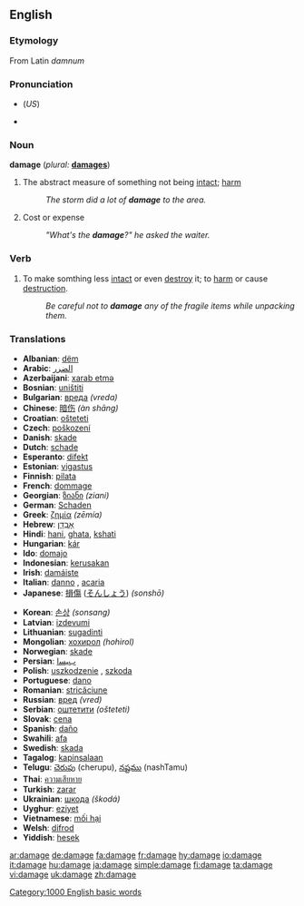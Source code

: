 {{BE-ready}}
==English==
===Etymology===
From Latin ''damnum''

===Pronunciation===
*{{IPA|/ˈdæmədʒ/}} (''US'')
*{{audio|en-us-damage.ogg|Audio (US)}}

===Noun===
'''damage'''  (''plural:'' '''[[damages]]''')
# The abstract measure of something not being [[intact]]; [[harm]]
#:''The storm did a lot of '''damage''' to the area.''
# Cost or expense
#:''"What's the '''damage'''?" he asked the waiter.''

===Verb===
{{en-verb|damag|ing}}

# To make somthing less [[intact]] or even [[destroy]] it; to [[harm]] or cause [[destruction]].
#:''Be careful not to '''damage''' any of the fragile items while unpacking them.''

===Translations===
{{top}}
*'''Albanian''': [[dëm]]
*'''Arabic''': [[الضرر]]
*'''Azerbaijani''': [[xarab etmə]]
*'''Bosnian''': [[uništiti]]
*'''Bulgarian''': [[вреда]] ''(vreda)''
*'''Chinese''': [[暗伤]] ''(àn shāng)''
*'''Croatian''': [[ošteteti]]
*'''Czech''': [[poškození]]
*'''Danish''': [[skade]] {{c}}
*'''Dutch''': [[schade]]
*'''Esperanto''': [[difekt]]
*'''Estonian''': [[vigastus]]
*'''Finnish''': [[pilata]]
*'''French''': [[dommage]]
*'''Georgian''': [[ზიანი]] ''(ziani)''
*'''German''': [[Schaden]]
*'''Greek''': [[ζημία]] ''(zēmía)''
*'''Hebrew''': [[אָבְדָן]]
*'''Hindi''': [[hani]], [[ghata]], [[kshati]]
*'''Hungarian''': [[kár]]
*'''Ido''': [[domajo]]
*'''Indonesian''': [[kerusakan]]
*'''Irish''': [[damáiste]]
*'''Italian''': [[danno]] {{m}}, [[acaria]] {{f}}
*'''Japanese''': [[損傷]] ([[そんしょう]]) ''(sonshō)''
{{mid}}
*'''Korean''': [[손상]] ''(sonsang)''
*'''Latvian''': [[izdevumi]]
*'''Lithuanian''': [[sugadinti]]
*'''Mongolian''': [[хохирол]] ''(hohirol)''
*'''Norwegian''': [[skade]]
*'''Persian''': [[ﺏﻴﺴﺍ]]
*'''Polish''': [[uszkodzenie]] {{n}}, [[szkoda]] {{f}}
*'''Portuguese''': [[dano]]
*'''Romanian''': [[stricăciune]]
*'''Russian''': [[вред]] ''(vred)''
*'''Serbian''': [[оштетити]] ''(ošteteti)''
*'''Slovak''': [[cena]]
*'''Spanish''': [[daño]]
*'''Swahili''': [[afa]]
*'''Swedish''': [[skada]]
*'''Tagalog''': [[kapinsalaan]]
*'''Telugu''': [[చెరుపు]] (cherupu),  [[నష్టము]] (nashTamu)
*'''Thai''': [[ความเสียหาย]]
*'''Turkish''': [[zarar]]
*'''Ukrainian''': [[шкода]] ''(škodá)''
*'''Uyghur''': [[eziyet]]
*'''Vietnamese''': [[mối hại]]
*'''Welsh''': [[difrod]]
*'''Yiddish''': [[hesek]]
{{bottom}}

[[Category:1000 English basic words]]

[[ar:damage]]
[[de:damage]]
[[fa:damage]]
[[fr:damage]]
[[hy:damage]]
[[io:damage]]
[[it:damage]]
[[hu:damage]]
[[ja:damage]]
[[simple:damage]]
[[fi:damage]]
[[ta:damage]]
[[vi:damage]]
[[uk:damage]]
[[zh:damage]]